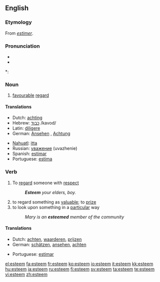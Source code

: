 ==English==

===Etymology===
From {{etyl|frm}} ''[[estimer]]''.

===Pronunciation===
* {{IPA|[ɛsˈtim]}}
* {{audio|en-us-esteem.ogg|Audio (US)}}

*: {{rhymes|iːm}}

===Noun===
{{en-noun|-}}

# [[favourable]] [[regard]]

====Translations====
{{top}}
* Dutch: [[achting]] {{f}}
* Hebrew: [[כבוד]] /kavod/
* Latin: [[diligere]]
* German: [[Ansehen]] {{n}}, [[Achtung]] {{f}}
{{mid}}
* [[Nahuatl]]: [[itta]]
* Russian: [[уважение]] (uvazhenie)
* Spanish: [[estimar]]
* Portuguese: [[estima]]
{{bottom}}

===Verb===
{{en-verb}}

# To [[regard]] someone with [[respect]]
#: '''''Esteem''' your elders, boy.''
# to regard something as [[valuable]]; to [[prize]]
# to look upon something in a [[particular]] way
#: ''Mary is an '''esteemed''' member of the community''

====Translations====
{{top}}
* Dutch: [[achten]], [[waarderen]], [[prijzen]]
* German: [[schätzen]], [[ansehen]], [[achten]]
{{mid}}
* Portuguese: [[estimar]]
{{bottom}}

[[el:esteem]]
[[fa:esteem]]
[[fr:esteem]]
[[ko:esteem]]
[[io:esteem]]
[[it:esteem]]
[[kk:esteem]]
[[hu:esteem]]
[[ja:esteem]]
[[ru:esteem]]
[[fi:esteem]]
[[sv:esteem]]
[[ta:esteem]]
[[te:esteem]]
[[vi:esteem]]
[[zh:esteem]]